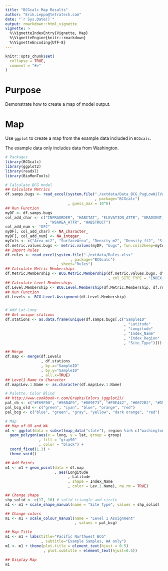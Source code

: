 ```yaml
---
title: "BCGcalc Map Results"
author: "Erik.Leppo@tetratech.com"
date: "`r Sys.Date()`"
output: rmarkdown::html_vignette
vignette: >
  %\VignetteIndexEntry{Vignette, Map}
  %\VignetteEngine{knitr::rmarkdown}
  %\VignetteEncoding{UTF-8}
---
```

<!-- Data is in vignettes\data folder  -->
```r
knitr::opts_chunk$set(
  collapse = TRUE,
  comment = "#>"
)
```
# Purpose
Demonstrate how to create a map of model output.

# Map
Use `ggplot` to create a map from the example data included in `BCGcalc`.

The example data only includes data from Washington.
```r
# Packages
library(BCGcalc)
library(ggplot2)
library(readxl)
library(BioMonTools)

# Calculate BCG model
## Calculate Metrics
df.samps.bugs <- read_excel(system.file("./extdata/Data_BCG_PugLowWilVal.xlsx"
                                        , package="BCGcalc")
                            , guess_max = 10^6)
## Run Function
myDF <- df.samps.bugs
col_add_char <- c("INFRAORDER", "HABITAT", "ELEVATION_ATTR", "GRADIENT_ATTR"
                  , "WSAREA_ATTR", "HABSTRUCT")
col_add_num <- "UFC"
myDF[, col_add_char] <- NA_character_
myDF[, col_add_num] <- NA_integer_
myCols <- c("Area_mi2", "SurfaceArea", "Density_m2", "Density_ft2", "Site_Type")
df.metric.values.bugs <- metric.values(myDF, "bugs", fun.cols2keep=myCols) 
## Import Rules
df.rules <- read_excel(system.file("./extdata/Rules.xlsx"
                             , package="BCGcalc")
                       , sheet="Rules") 
## Calculate Metric Memberships
df.Metric.Membership <- BCG.Metric.Membership(df.metric.values.bugs, df.rules
                                              , col_SITE_TYPE = "INDEX_REGION")
## Calculate Level Memberships
df.Level.Membership <- BCG.Level.Membership(df.Metric.Membership, df.rules)
## Run Function
df.Levels <- BCG.Level.Assignment(df.Level.Membership)


# Add Lat-Long
## Get unique stations
df.stations <- as.data.frame(unique(df.samps.bugs[,c("SampleID"
                                                     , "Latitude"
                                                     , "Longitude"
                                                     , "Index_Name"
                                                     , "Index_Region"
                                                     , "Site_Type")]))

## Merge
df.map <- merge(df.Levels
                , df.stations
                , by.x="SampleID"
                , by.y="SampleID"
                , all.x=TRUE)
## Level1 Name to Character
df.map$Lev.1.Name <- as.character(df.map$Lev.1.Name)

# Palette, Color Blind
## http://www.cookbook-r.com/Graphs/Colors_(ggplot2)/
pal_cb <- c("#E69F00", "#56B4E9", "#009E73", "#F0E442", "#0072B2", "#D55E00", "#CC79A7", "#999999")
pal_bcg_old <- c("green", "cyan", "blue", "orange", "red")
pal_bcg <- c("blue", "green", "gray", "yellow", "dark orange", "red")

# Map
## Map of OR and WA
m1 <- ggplot(data = subset(map_data("state"), region %in% c("washington"))) + 
  geom_polygon(aes(x = long, y = lat, group = group)
               , fill = "gray90"
               , color = "black") +
  coord_fixed(1.3) + 
  theme_void()

## Add Points
m1 <- m1 + geom_point(data = df.map
                      , aes(Longitude
                            , Latitude
                            , shape = Index_Name
                            , color = Lev.1.Name), na.rm = TRUE)

## Change shape
shp_solid <- c(17, 16) # solid triangle and circle
m1 <- m1 + scale_shape_manual(name = "Site Type", values = shp_solid)

## Change colors
m1 <- m1 + scale_colour_manual(name = "Level 1 Assignment"
                               , values = pal_bcg)

## Map Title
m1 <- m1 + labs(title="Pacific Northwest BCG"
                , subtitle="Example Samples, WA only")
m1 <- m1 + theme(plot.title = element_text(hjust = 0.5)
                 , plot.subtitle = element_text(hjust=0.5))

## Display Map
m1
```


